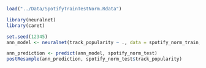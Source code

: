 ```r
load("../Data/SpotifyTrainTestNorm.Rdata")
```

```r
library(neuralnet)
library(caret)
```

```r
set.seed(12345)
ann_model <- neuralnet(track_popularity ~ ., data = spotify_norm_train, lifesign = "full")

ann_prediction <- predict(ann_model, spotify_norm_test)
postResample(ann_prediction, spotify_norm_test$track_popularity)
```

